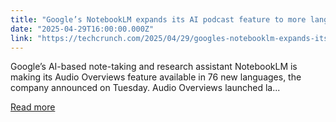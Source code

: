 ```yaml
---
title: "Google’s NotebookLM expands its AI podcast feature to more languages"
date: "2025-04-29T16:00:00.000Z"
link: "https://techcrunch.com/2025/04/29/googles-notebooklm-expands-its-ai-podcast-feature-to-more-languages/"
---
```


Google&#8217;s AI-based note-taking and research assistant NotebookLM is making its Audio Overviews feature available in 76 new languages, the company announced on Tuesday. Audio Overviews launched la...

[Read more](https://techcrunch.com/2025/04/29/googles-notebooklm-expands-its-ai-podcast-feature-to-more-languages/)
